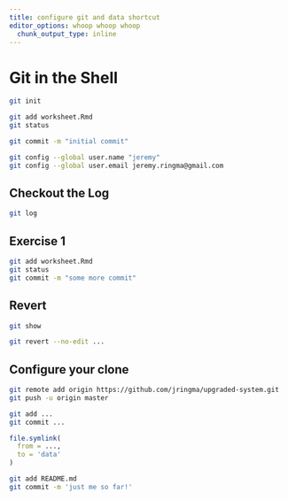 ```yaml
---
title: configure git and data shortcut
editor_options: whoop whoop whoop
  chunk_output_type: inline
---
```



# Git in the Shell

```bash
git init
```

```bash
git add worksheet.Rmd
git status
```

```bash
git commit -m "initial commit"
```

```bash
git config --global user.name "jeremy"
git config --global user.email jeremy.ringma@gmail.com
```

## Checkout the Log

```bash
git log
```

## Exercise 1

```bash
git add worksheet.Rmd
git status
git commit -m "some more commit"
```

## Revert

```bash
git show
```

```bash
git revert --no-edit ...
```

## Configure your clone

```bash
git remote add origin https://github.com/jringma/upgraded-system.git
git push -u origin master
```

```bash
git add ...
git commit ...
```

```r
file.symlink(
  from = ...,
  to = 'data'
)
```

```bash
git add README.md
git commit -m 'just me so far!'
```
